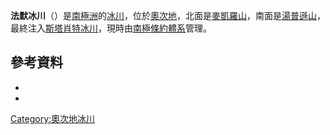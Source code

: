 {{coord|81|47|S|159|48|E|source:GNIS|display=title}}

'''法默冰川'''（{{lang-en|Farmer Glacier}}）是[[南極洲|南極洲]]的[[冰川|冰川]]，位於[[奧次地|奧次地]]，北面是[[麥凱羅山|麥凱羅山]]，南面是[[湯普遜山|湯普遜山]]，最終注入[[斯塔肖特冰川|斯塔肖特冰川]]，現時由[[南極條約體系|南極條約體系]]管理。

==參考資料==
*{{cite gnis | type = antarid | id = 18491| name = Farmer Glacier | accessdate = 2012-03-16}}
*{{usgs-gazetteer|id=18491}}

{{DEFAULTSORT:Farmer Glacier}}
[[Category:奧次地冰川|Category:奧次地冰川]]


{{OatesLand-geo-stub}}